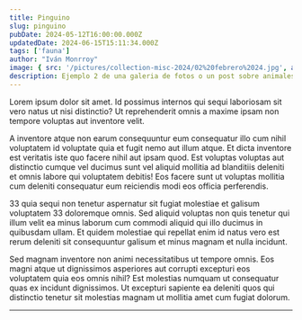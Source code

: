 ```yaml
---
title: Pinguino
slug: pinguino
pubDate: 2024-05-12T16:00:00.000Z
updatedDate: 2024-06-15T15:11:34.000Z
tags: ['fauna']
author: "Iván Monrroy"
image: { src: '/pictures/collection-misc-2024/02%20febrero%2024.jpg', alt: Coleccion2023, positionx: 50%, positiony: 50% }
description: Ejemplo 2 de una galeria de fotos o un post sobre animales y fauna
---
```




Lorem ipsum dolor sit amet. Id possimus internos qui sequi laboriosam sit vero natus ut nisi distinctio? Ut reprehenderit omnis a maxime ipsam non tempore voluptas aut inventore velit.

A inventore atque non earum consequuntur eum consequatur illo cum nihil voluptatem id voluptate quia et fugit nemo aut illum atque. Et dicta inventore est veritatis iste quo facere nihil aut ipsam quod. Est voluptas voluptas aut distinctio cumque vel ducimus sunt vel aliquid mollitia ad blanditiis deleniti et omnis labore qui voluptatem debitis! Eos facere sunt ut voluptas mollitia cum deleniti consequatur eum reiciendis modi eos officia perferendis.

33 quia sequi non tenetur aspernatur sit fugiat molestiae et galisum voluptatem 33 doloremque omnis. Sed aliquid voluptas non quis tenetur qui illum velit ea minus laborum cum commodi aliquid qui illo ducimus in quibusdam ullam. Et quidem molestiae qui repellat enim id natus vero est rerum deleniti sit consequuntur galisum et minus magnam et nulla incidunt.

Sed magnam inventore non animi necessitatibus ut tempore omnis. Eos magni atque ut dignissimos asperiores aut corrupti excepturi eos voluptatem quia eos omnis nihil? Est molestias numquam ut consequatur quas ex incidunt dignissimos. Ut excepturi sapiente ea deleniti quos qui distinctio tenetur sit molestias magnam ut mollitia amet cum fugiat dolorum.


---